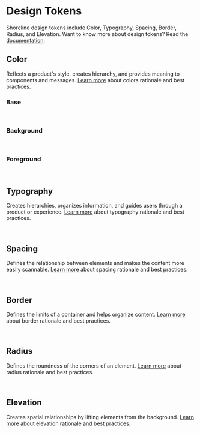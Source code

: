 # Design Tokens

Shoreline design tokens include Color, Typography, Spacing, Border, Radius, and Elevation. Want to know more about design tokens? Read the [documentation](https://shoreline.vtex.com/guides/styling/design-tokens).

## Color

Reflects a product's style, creates hierarchy, and provides meaning to components and messages. [Learn more](https://shoreline.vtex.com/foundations/color) about colors rationale and best practices.

### Base

<br />

<TokensGrid foundation="color" />

### Background

<br />

<TokensGrid foundation="bg" />

### Foreground

<br />

<TokensGrid foundation="fg" />

## Typography

Creates hierarchies, organizes information, and guides users through a product or experience. [Learn more](https://shoreline.vtex.com/foundations/typography) about typography rationale and best practices.

<br />

<TokensGrid foundation="typography" />

## Spacing

Defines the relationship between elements and makes the content more easily scannable. [Learn more](https://shoreline.vtex.com/foundations/spacing) about spacing rationale and best practices.

<br />

<TokensGrid foundation="space" />

## Border

Defines the limits of a container and helps organize content. [Learn more](https://shoreline.vtex.com/foundations/border) about border rationale and best practices.

<br />

<TokensGrid foundation="border" />

## Radius

Defines the roundness of the corners of an element. [Learn more](https://shoreline.vtex.com/foundations/radius) about radius rationale and best practices.

<br />

<TokensGrid foundation="radius" />

## Elevation

Creates spatial relationships by lifting elements from the background. [Learn more](https://shoreline.vtex.com/foundations/elevation) about elevation rationale and best practices.

<br />

<TokensGrid foundation="elevation" />
